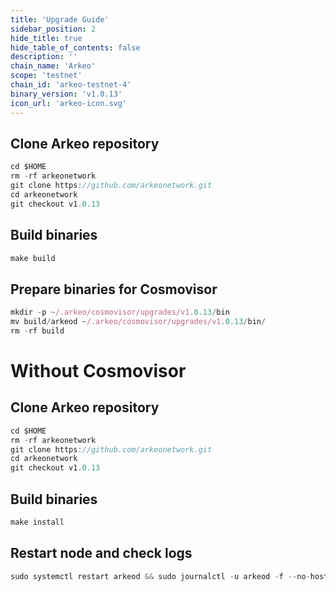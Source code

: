 ```yaml
---
title: 'Upgrade Guide'
sidebar_position: 2
hide_title: true
hide_table_of_contents: false
description: ''
chain_name: 'Arkeo'
scope: 'testnet'
chain_id: 'arkeo-testnet-4'
binary_version: 'v1.0.13'
icon_url: 'arkeo-icon.svg'
---
```



<PageTitle
  iconUrl="img/arkeo-icon.svg"
  title="Arkeo Upgrade Guide"
  chainId="arkeo-testnet-4"
  version="v1.0.13"
/>

## Clone Arkeo repository

```js
cd $HOME
rm -rf arkeonetwork
git clone https://github.com/arkeonetwork.git
cd arkeonetwork
git checkout v1.0.13
```

## Build binaries

```js
make build
```

## Prepare binaries for Cosmovisor

```js
mkdir -p ~/.arkeo/cosmovisor/upgrades/v1.0.13/bin
mv build/arkeod ~/.arkeo/cosmovisor/upgrades/v1.0.13/bin/
rm -rf build
```

# Without Cosmovisor

## Clone Arkeo repository

```js
cd $HOME
rm -rf arkeonetwork
git clone https://github.com/arkeonetwork.git
cd arkeonetwork
git checkout v1.0.13
```

## Build binaries

```js
make install
```

## Restart node and check logs

```js
sudo systemctl restart arkeod && sudo journalctl -u arkeod -f --no-hostname -o cat
```
